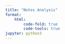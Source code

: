 ```yaml
---
title: "Notes Analysis"
format: 
    html:
        code-fold: true
        code-tools: true
jupyter: python3
---
```

